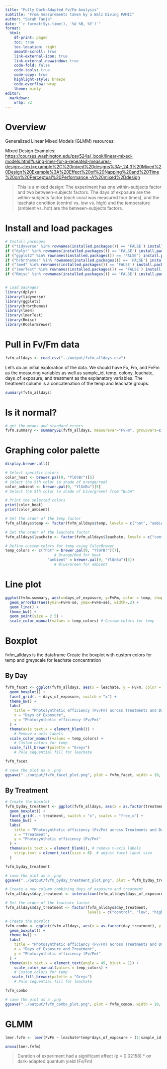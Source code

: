 ---
title: "Fully Dark-Adapted Fv/Fm Analysis"
subtitle: "From measurements taken by a Walz Diving PAMII"
author: "Sarah Tanja"
date: "`r format(Sys.time(), '%d %B, %Y')`"  
format:
  html:
    df-print: paged
    toc: true
    toc-location: right
    smooth-scroll: true
    link-external-icon: true
    link-external-newwindow: true
    code-fold: false
    code-tools: true
    code-copy: true
    highlight-style: breeze
    code-overflow: wrap
    theme: minty
editor: 
  markdown: 
    wrap: 72
---

# Overview

Generalized Linear Mixed Models (GLMM) resources:

Mixed Design Examples:
<https://courses.washington.edu/psy524a/_book/linear-mixed-models.html#using-lmer-for-a-repeated-measures-design:~:text=example%2C%20mixed%20designs%3A-,24.3%20Mixed%20Design%20Example%3A%20Effect%20of%20Napping%20and%20Time%20on%20Perceptual%20Performance,-A%20mixed%2Ddesign>

> This is a mixed design: The experiment has one within-subjects factor
> and two between-subjects factors. The days of exposure are the
> within-subjects factor (each coral was measured four times), and the
> leachate condition (control vs. low vs. high) and the temperature
> (ambient vs. hot) are the between-subjects factors.

# Install and load packages

```{r}
# Install packages
if ("tidyverse" %in% rownames(installed.packages()) == 'FALSE') install.packages('tidyverse')
if ("dplyr" %in% rownames(installed.packages()) == 'FALSE') install.packages('dplyr')
if ("ggplot2" %in% rownames(installed.packages()) == 'FALSE') install.packages('ggplot2')
if ("hrbrthemes" %in% rownames(installed.packages()) == 'FALSE') install.packages('hrbrthemes')
if ("lme4" %in% rownames(installed.packages()) == 'FALSE') install.packages('lme4')
if ("lmerTest" %in% rownames(installed.packages()) == 'FALSE') install.packages('lmerTest')
if ("Rmisc" %in% rownames(installed.packages()) == 'FALSE') install.packages('Rmisc')


# Load packages
library(dplyr)
library(tidyverse)
library(ggplot2)
library(hrbrthemes)
library(lme4)
library(lmerTest)
library(Rmisc)
library(RColorBrewer)
```

# Pull in Fv/Fm data

```{r}
fvfm_alldays <- read_csv("../output/fvfm_alldays.csv")
```

Let's do an initial exploration of the data. We should have Fo, Fm, and
FvFm as the measuring variables as well as sample_id, temp, colony,
leachate, days_of_exposure, and treatment as the explanatory variables.
The treatment column is a concatenation of the temp and leachate groups.

```{r}
summary(fvfm_alldays)
```

# Is it normal?

```{r}
# get the means and standard errors
fvfm.summary <- summarySE(fvfm_alldays, measurevar="FvFm", groupvars=c("leachate","temp","days_of_exposure"))
```

# Graphing color palette

```{r}
display.brewer.all()
```

```{r}
# Select specific colors
color_heat <- brewer.pal(9, "YlOrBr")[5]  
# Select the 5th color (a shade of orange/red)
color_ambient <- brewer.pal(9, "YlGnBu")[5]  
# Select the 5th color (a shade of blue/green) from "BuGn"

# Print the selected colors
print(color_heat)
print(color_ambient)
```

```{r}
# Set the order of the temp factor
fvfm_alldays$temp <- factor(fvfm_alldays$temp, levels = c("hot", "ambient"))

# Set the order of the leachate factor
fvfm_alldays$leachate <- factor(fvfm_alldays$leachate, levels = c("control", "low", "high"))

# Define custom colors for temp using ColorBrewer
temp_colors <- c("hot" = brewer.pal(9, "YlOrBr")[7], 
                      # Orange/Red for heat
                   "ambient" = brewer.pal(9, "YlGnBu")[5]) 
                      # Blue/Green for ambient
```

# Line plot

```{r}
ggplot(fvfm.summary, aes(x=days_of_exposure, y=FvFm, color = temp, shape = leachate)) +
  geom_errorbar(aes(ymin=FvFm-se, ymax=FvFm+se), width=.2) +
  geom_line() +
  theme_bw() +
  geom_point(size = 2.5) +
  scale_color_manual(values = temp_colors) # Custom colors for temp
```

# Boxplot

fvfm_alldays is the dataframe Create the boxplot with custom colors for
temp and greyscale for leachate concentration

## By Day

```{r}
fvfm_facet <- ggplot(fvfm_alldays, aes(x = leachate, y = FvFm, color = temp, fill = leachate)) +
  geom_boxplot() +
  facet_grid(. ~ days_of_exposure, switch = "x") +
  theme_bw() +
  labs(
    title = "Photosynthetic efficiency (Fv/Fm) across Treatments and Days of Exposure",
    x = "Days of Exposure",
    y = "Photosynthetic efficiency (Fv/Fm)"
  ) +
  theme(axis.text.x = element_blank()) +  
    # Remove x-axis labels
  scale_color_manual(values = temp_colors) +  
    # Custom colors for temp
  scale_fill_brewer(palette = "Greys")  
    # Pale sequential fill for leachate

fvfm_facet

# save the plot as a .png
ggsave("../output/fvfm_facet_plot.png", plot = fvfm_facet, width = 10, height = 6, dpi = 600)
```

## By Treatment

```{r}
# Create the boxplot
fvfm_byday_treatment <- ggplot(fvfm_alldays, aes(x = as.factor(treatment), y = FvFm, color = as.factor(days_of_exposure))) +
  geom_boxplot() +
  facet_grid(. ~ treatment, switch = "x", scales = "free_x") +
  theme_bw() +
  labs(
    title = "Photosynthetic efficiency (Fv/Fm) across Treatments and Days of Exposure",
    x = "Treatment",
    y = "Photosynthetic efficiency (Fv/Fm)"
  ) +
  theme(axis.text.x = element_blank(), # remove x-axis labels
    strip.text = element_text(size = 6)  # adjust facet label size
  )

fvfm_byday_treatment

# save the plot as a .png
ggsave("../output/fvfm_byday_treatment_plot.png", plot = fvfm_byday_treatment, width = 10, height = 6, dpi = 600)
```

```{r}
# Create a new column combining days_of_exposure and treatment
fvfm_alldays$day_treatment <- interaction(fvfm_alldays$days_of_exposure, fvfm_alldays$treatment)

# Set the order of the leachate factor
fvfm_alldays$day_treatment <- factor(fvfm_alldays$day_treatment, 
                                     levels = c("control", "low", "high"))

# Create the boxplot
fvfm_combo <- ggplot(fvfm_alldays, aes(x = as.factor(day_treatment), y = FvFm, fill = leachate, color = temp)) +
  geom_boxplot() +
  theme_bw() +
  labs(
    title = "Photosynthetic efficiency (Fv/Fm) across Treatments and Days",
    x = "Days of Exposure and Treatment",
    y = "Photosynthetic efficiency (Fv/Fm)"
  ) +
  theme(axis.text.x = element_text(angle = 45, hjust = 1)) + 
    scale_color_manual(values = temp_colors) +  
    # Custom colors for temp
   scale_fill_brewer(palette = "Greys")  
    # Pale sequential fill for leachate

fvfm_combo

# save the plot as a .png
ggsave("../output/fvfm_combo_plot.png", plot = fvfm_combo, width = 10, height = 6, dpi = 600)

```

# GLMM

```{r}
lmer.fvfm <- lmer(FvFm ~ leachate*temp*days_of_exposure + (1|sample_id), data=fvfm_alldays)

anova(lmer.fvfm)
```

> ::: callout-important
> Duration of experiment had a significant effect (p = 0.02158) \* on
> dark-adapted quantum yield (Fv/Fm)
> :::
